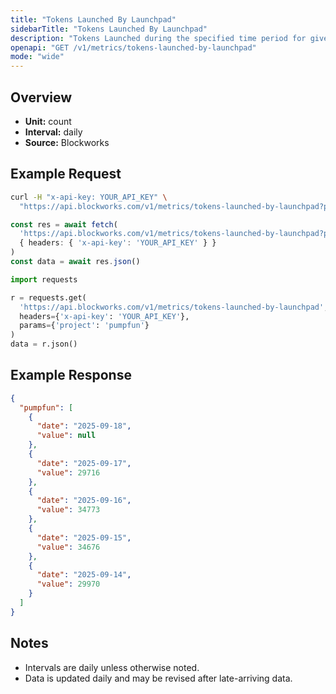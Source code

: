 ```yaml
---
title: "Tokens Launched By Launchpad"
sidebarTitle: "Tokens Launched By Launchpad"
description: "Tokens Launched during the specified time period for given launchpad."
openapi: "GET /v1/metrics/tokens-launched-by-launchpad"
mode: "wide"
---
```


## Overview

- **Unit:** count
- **Interval:** daily
- **Source:** Blockworks

## Example Request

<CodeGroup>

```bash cURL
curl -H "x-api-key: YOUR_API_KEY" \
  "https://api.blockworks.com/v1/metrics/tokens-launched-by-launchpad?project=pumpfun"
```

```typescript TypeScript
const res = await fetch(
  'https://api.blockworks.com/v1/metrics/tokens-launched-by-launchpad?project=pumpfun',
  { headers: { 'x-api-key': 'YOUR_API_KEY' } }
)
const data = await res.json()
```

```python Python
import requests

r = requests.get(
  'https://api.blockworks.com/v1/metrics/tokens-launched-by-launchpad',
  headers={'x-api-key': 'YOUR_API_KEY'},
  params={'project': 'pumpfun'}
)
data = r.json()
```

</CodeGroup>

## Example Response

```json
{
  "pumpfun": [
    {
      "date": "2025-09-18",
      "value": null
    },
    {
      "date": "2025-09-17",
      "value": 29716
    },
    {
      "date": "2025-09-16",
      "value": 34773
    },
    {
      "date": "2025-09-15",
      "value": 34676
    },
    {
      "date": "2025-09-14",
      "value": 29970
    }
  ]
}
```

## Notes
- Intervals are daily unless otherwise noted.
- Data is updated daily and may be revised after late-arriving data.